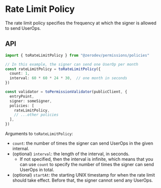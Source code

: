 # Rate Limit Policy

The rate limit policy specifies the frequency at which the signer is allowed to send UserOps.

## API

```ts
import { toRateLimitPolicy } from "@zerodev/permissions/policies"

// In this example, the signer can send one UserOp per month
const rateLimitPolicy = toRateLimitPolicy({
  count: 1,
  interval: 60 * 60 * 24 * 30,  // one month in seconds
})

const validator = toPermissionValidator(publicClient, {
  entryPoint,
  signer: someSigner,
  policies: [
    rateLimitPolicy,
    // ...other policies
  ],
})
```

Arguments to `toRateLimitPolicy`:

- `count`: the number of times the signer can send UserOps in the given internal.
- (optional) `interval`: the length of the interval, in seconds.
  - If not specified, then the interval is infinite, which means that you can use `count` to specify the number of times the signer can send UserOps in total.
- (optional) `startAt`: the starting UNIX timestamp for when the rate limit should take effect.  Before that, the signer cannot send any UserOps.